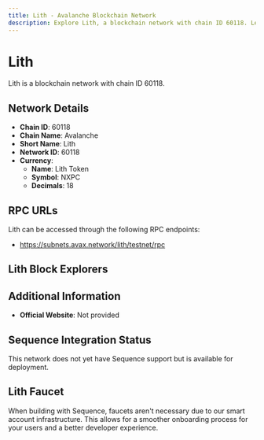 ```yaml
--- 
title: Lith - Avalanche Blockchain Network
description: Explore Lith, a blockchain network with chain ID 60118. Learn about its native currency, Lith Token, and how to interact with the network.
---
```


# Lith

Lith is a blockchain network with chain ID 60118.

## Network Details

- **Chain ID**: 60118
- **Chain Name**: Avalanche
- **Short Name**: Lith
- **Network ID**: 60118
- **Currency**: 
  - **Name**: Lith Token
  - **Symbol**: NXPC
  - **Decimals**: 18

## RPC URLs

Lith can be accessed through the following RPC endpoints:

- https://subnets.avax.network/lith/testnet/rpc

## Lith Block Explorers



## Additional Information

- **Official Website**: Not provided

## Sequence Integration Status

This network does not yet have Sequence support but is available for deployment.

## Lith Faucet

When building with Sequence, faucets aren't necessary due to our smart account infrastructure. This allows for a smoother onboarding process for your users and a better developer experience.
